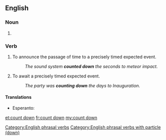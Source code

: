 ==English==

===Noun===
{{en-noun}}

# {{alternative spelling of|countdown}}

===Verb===
{{en-verb|inf=[[count]] [[down]]|counts down|counting down|counted down}}  

# To announce the passage of time to a precisely timed expected event.
#: ''The sound system '''counted down''' the seconds to meteor impact.''
# To await a precisely timed expected event.
#: ''The party was '''counting down''' the days to Inauguration.''

====Translations====
{{trans-top|announce the passage of time}}
* Esperanto: {{t-|eo|dekalkuli|xs=Esperanto}}
{{trans-mid}}
{{trans-bottom}}

{{trans-top|await a precisely timed expected event}}
{{trans-mid}}
{{trans-bottom}}

[[Category:English phrasal verbs]]
[[Category:English phrasal verbs with particle (down)]]

[[et:count down]]
[[fr:count down]]
[[my:count down]]